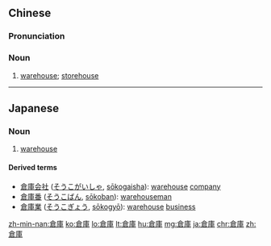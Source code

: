 ==Chinese==
{{zh-forms|s=仓库}}

===Pronunciation===
{{zh-pron
|m=cāngkù
|c=cong1 fu3
|h=pfs=chhông-khu
|mn=chhng-khò͘
|cat=noun
}}

===Noun===
{{zh-noun|mw=座}}

# {{context|Intermediate Mandarin|lang=zh}} [[warehouse]]; [[storehouse]]

----

==Japanese==
{{ja-kanjitab|そう|こ|yomi=on}}

===Noun===
{{ja-noun|そうこ}}

# [[warehouse]]

====Derived terms====
* [[倉庫会社]] ([[そうこがいしゃ]], [[sōkogaisha]]): [[warehouse]] [[company]]
* [[倉庫番]] ([[そうこばん]], [[sōkoban]]): [[warehouseman]]
* [[倉庫業]] ([[そうこぎょう]], [[sōkogyō]]): [[warehouse]] [[business]]

[[zh-min-nan:倉庫]]
[[ko:倉庫]]
[[lo:倉庫]]
[[lt:倉庫]]
[[hu:倉庫]]
[[mg:倉庫]]
[[ja:倉庫]]
[[chr:倉庫]]
[[zh:倉庫]]